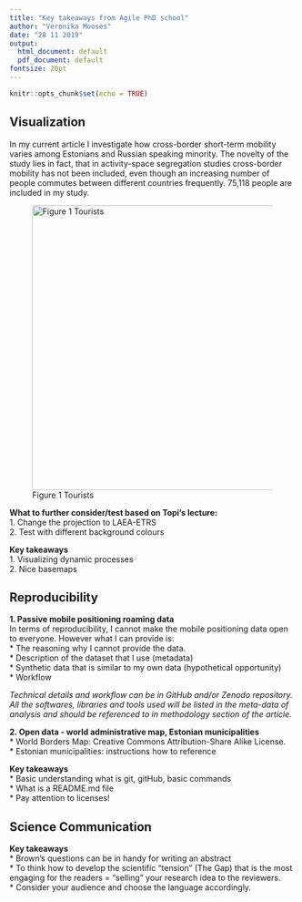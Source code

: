 ```yaml
---
title: "Key takeaways from Agile PhD school"
author: "Veronika Mooses"
date: "28 11 2019"
output:
  html_document: default
  pdf_document: default
fontsize: 20pt
---
```


```r
knitr::opts_chunk$set(echo = TRUE)

```

## Visualization
In my current article I investigate how cross-border short-term mobility varies among Estonians and Russian speaking minority. The novelty of the study lies in fact, that in activity-space segregation studies cross-border mobility has not been included, even though an increasing number of people commutes between different countries frequently. 75,118 people are included in my study. 

![Figure 1 Tourists](C:/Users/Veronika Mooses/OneDrive/Documents_thispc/Documents_oige/PhD/agile_phd_school_git/turstid_ENG_2.png){width=500px}

**What to further consider/test based on Topi's lecture:**  
1. Change the projection to LAEA-ETRS  
2. Test with different background colours

**Key takeaways**  
1. Visualizing dynamic processes  
2. Nice basemaps


## Reproducibility
**1. Passive mobile positioning roaming data**   
In terms of reproducibility, I cannot make the mobile positioning data open to everyone. However what I can provide is:  
* The reasoning why I cannot provide the data.   
* Description of the dataset that I use (metadata)  
* Synthetic data that is similar to my own data (hypothetical opportunity)  
* Workflow

*Technical details and workflow can be in GitHub and/or Zenodo repository. All the softwares, libraries and tools used will be listed in the meta-data of analysis and should be referenced to in methodology section of the article.*

**2. Open data - world administrative map, Estonian municipalities**  
* World Borders Map: Creative Commons Attribution-Share Alike License.  
* Estonian municipalities: instructions how to reference    

**Key takeaways**    
* Basic understanding what is git, gitHub, basic commands  
* What is a README.md file  
* Pay attention to licenses! 

## Science Communication
**Key takeaways**  
* Brown's questions can be in handy for writing an abstract  
* To think how to develop the scientific "tension" (The Gap) that is the most engaging for the readers = "selling" your research idea to the reviewers.   
* Consider your audience and choose the language accordingly.

 



